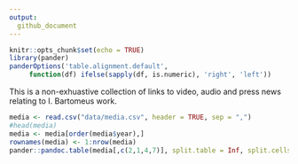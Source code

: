 ```yaml
---
output:
  github_document
---
```


```r
knitr::opts_chunk$set(echo = TRUE)
library(pander)
panderOptions('table.alignment.default',
     function(df) ifelse(sapply(df, is.numeric), 'right', 'left'))
```
This is a non-exhuastive collection of links to video, audio and press news relating to I. Bartomeus work. 

```r
media <- read.csv("data/media.csv", header = TRUE, sep = ",")
#head(media)
media <- media[order(media$year),]
rownames(media) <- 1:nrow(media)
pander::pandoc.table(media[,c(2,1,4,7)], split.table = Inf, split.cells = 100, justify = "left")
```



